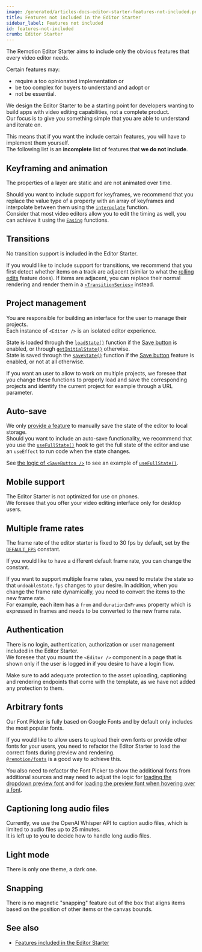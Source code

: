 ```yaml
---
image: /generated/articles-docs-editor-starter-features-not-included.png
title: Features not included in the Editor Starter
sidebar_label: Features not included
id: features-not-included
crumb: Editor Starter
---
```


The Remotion Editor Starter aims to include only the obvious features that every video editor needs.

Certain features may:

- require a too opinionated implementation or
- be too complex for buyers to understand and adopt or
- not be essential.

We design the Editor Starter to be a starting point for developers wanting to build apps with video editing capabilities, not a complete product.  
Our focus is to give you something simple that you are able to understand and iterate on.

This means that if you want the include certain features, you will have to implement them yourself.  
The following list is an **incomplete** list of features that **we do not include**.

## Keyframing and animation

The properties of a layer are static and are not animated over time.

Should you want to include support for keyframes, we recommend that you replace the value type of a property with an array of keyframes and interpolate between them using the [`interpolate`](/docs/interpolate) function.  
Consider that most video editors allow you to edit the timing as well, you can achieve it using the [`Easing`](/docs/easing) functions.

## Transitions

No transition support is included in the Editor Starter.

If you would like to include support for transitions, we recommend that you first detect whether items on a track are adjacent (similar to what the [rolling edits](/docs/editor-starter/features#rolling-edits) feature does).
If items are adjacent, you can replace their normal rendering and render them in a [`<TransitionSeries>`](/docs/transitions/transitionseries) instead.

## Project management

You are responsible for building an interface for the user to manage their projects.  
Each instance of `<Editor />` is an isolated editor experience.

State is loaded through the [`loadState()`](https://github.com/search?q=repo%3Aremotion-dev%2Feditor-starter+loadState&type=code) function if the [Save button](/docs/editor-starter/features#save-button) is enabled, or through [`getInitialState()`](https://github.com/search?q=repo%3Aremotion-dev%2Feditor-starter%20getInitialState&type=code) otherwise.  
State is saved through the [`saveState()`](https://github.com/search?q=repo%3Aremotion-dev%2Feditor-starter+saveState&type=code) function if the [Save button](/docs/editor-starter/features#save-button) feature is enabled, or not at all otherwise.

If you want an user to allow to work on multiple projects, we foresee that you change these functions to properly load and save the corresponding projects and identify the current project for example through a URL parameter.

## Auto-save

We only [provide a feature](/docs/editor-starter/features#save-and-load) to manually save the state of the editor to local storage.  
Should you want to include an auto-save functionality, we recommend that you use the [`useFullState()`](https://github.com/search?q=repo%3Aremotion-dev%2Feditor-starter+useFullState&type=code) hook to get the full state of the editor and use an `useEffect` to run code when the state changes.

See [the logic of `<SaveButton />`](https://github.com/search?q=repo%3Aremotion-dev%2Feditor-starter+SaveButton&type=code) to see an example of [`useFullState()`](https://github.com/search?q=repo%3Aremotion-dev%2Feditor-starter+useFullState&type=code).

## Mobile support

The Editor Starter is not optimized for use on phones.  
We foresee that you offer your video editing interface only for desktop users.

## Multiple frame rates

The frame rate of the editor starter is fixed to 30 fps by default, set by the [`DEFAULT_FPS`](https://github.com/search?q=repo%3Aremotion-dev%2Feditor-starter+DEFAULT_FPS&type=code) constant.

If you would like to have a different default frame rate, you can change the constant.

If you want to support multiple frame rates, you need to mutate the state so that `undoableState.fps` changes to your desire. In addition, when you change the frame rate dynamically, you need to convert the items to the new frame rate.  
For example, each item has a `from` and `durationInFrames` property which is expressed in frames and needs to be converted to the new frame rate.

## Authentication

There is no login, authentication, authorization or user management included in the Editor Starter.  
We foresee that you mount the `<Editor />` component in a page that is shown only if the user is logged in if you desire to have a login flow.

Make sure to add adequate protection to the asset uploading, captioning and rendering endpoints that come with the template, as we have not added any protection to them.

## Arbitrary fonts

Our Font Picker is fully based on Google Fonts and by default only includes the most popular fonts.

If you would like to allow users to upload their own fonts or provide other fonts for your users, you need to refactor the Editor Starter to load the correct fonts during preview and rendering.  
[`@remotion/fonts`](/docs/fonts-api) is a good way to achieve this.

You also need to refactor the Font Picker to show the additional fonts from additional sources and may need to adjust the logic for [loading the dropdown preview font](/docs/editor-starter/features#font-family-preview) and for [loading the preview font when hovering over a font](/docs/editor-starter/features#hover-to-preview-font-family).

## Captioning long audio files

Currently, we use the OpenAI Whisper API to caption audio files, which is limited to audio files up to 25 minutes.  
It is left up to you to decide how to handle long audio files.

## Light mode

There is only one theme, a dark one.

## Snapping

There is no magnetic "snapping" feature out of the box that aligns items based on the position of other items or the canvas bounds.

## See also

- [Features included in the Editor Starter](/docs/editor-starter/features)

